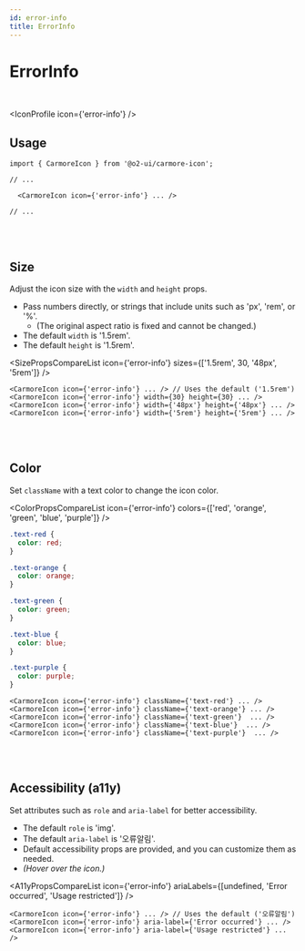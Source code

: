 ```yaml
---
id: error-info
title: ErrorInfo
---
```




# ErrorInfo

<br />

<IconProfile icon={'error-info'} />

## Usage

```tsx
import { CarmoreIcon } from '@o2-ui/carmore-icon';

// ...

  <CarmoreIcon icon={'error-info'} ... />

// ...
```

<br />
<br />

## Size

Adjust the icon size with the `width` and `height` props.

- Pass numbers directly, or strings that include units such as 'px', 'rem', or '%'.
  - (The original aspect ratio is fixed and cannot be changed.)
- The default `width` is '1.5rem'.
- The default `height` is '1.5rem'.

<SizePropsCompareList icon={'error-info'} sizes={['1.5rem', 30, '48px', '5rem']} />

```tsx
<CarmoreIcon icon={'error-info'} ... /> // Uses the default ('1.5rem')
<CarmoreIcon icon={'error-info'} width={30} height={30} ... />
<CarmoreIcon icon={'error-info'} width={'48px'} height={'48px'} ... />
<CarmoreIcon icon={'error-info'} width={'5rem'} height={'5rem'} ... />
```

<br />
<br />

## Color

Set `className` with a text color to change the icon color.

<ColorPropsCompareList icon={'error-info'} colors={['red', 'orange', 'green', 'blue', 'purple']} />

```css
.text-red {
  color: red;
}

.text-orange {
  color: orange;
}

.text-green {
  color: green;
}

.text-blue {
  color: blue;
}

.text-purple {
  color: purple;
}
```

```tsx
<CarmoreIcon icon={'error-info'} className={'text-red'} ... />
<CarmoreIcon icon={'error-info'} className={'text-orange'} ... />
<CarmoreIcon icon={'error-info'} className={'text-green'}  ... />
<CarmoreIcon icon={'error-info'} className={'text-blue'}  ... />
<CarmoreIcon icon={'error-info'} className={'text-purple'}  ... />
```

<br />
<br />

## Accessibility (a11y)

Set attributes such as `role` and `aria-label` for better accessibility.

- The default `role` is 'img'.
- The default `aria-label` is '오류알림'.
- Default accessibility props are provided, and you can customize them as needed.
- _(Hover over the icon.)_

<A11yPropsCompareList icon={'error-info'} ariaLabels={[undefined, 'Error occurred', 'Usage restricted']} />

```tsx
<CarmoreIcon icon={'error-info'} ... /> // Uses the default ('오류알림')
<CarmoreIcon icon={'error-info'} aria-label={'Error occurred'} ... />
<CarmoreIcon icon={'error-info'} aria-label={'Usage restricted'} ... />
```
